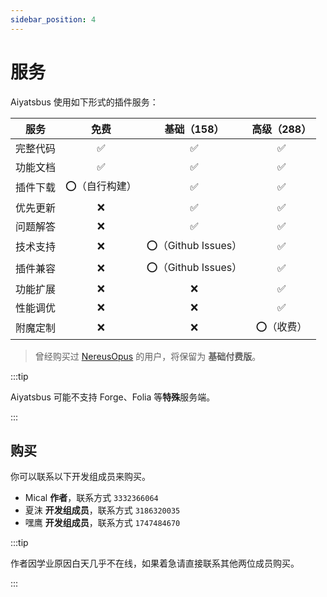 ```yaml
---
sidebar_position: 4
---
```


# 服务

Aiyatsbus 使用如下形式的插件服务：

|   服务   |     免费      |    基础（158）     | 高级（288） |
| :------: | :-----------: | :----------------: | :---------: |
| 完整代码 |       ✅       |         ✅          |      ✅      |
| 功能文档 |       ✅       |         ✅          |      ✅      |
| 插件下载 | ⭕️（自行构建） |         ✅          |      ✅      |
| 优先更新 |       ❌       |         ✅          |      ✅      |
| 问题解答 |       ❌       |         ✅          |      ✅      |
| 技术支持 |       ❌       | ⭕️（Github Issues） |      ✅      |
| 插件兼容 |       ❌       | ⭕️（Github Issues） |      ✅      |
| 功能扩展 |       ❌       |         ❌          |      ✅      |
| 性能调优 |       ❌       |         ❌          |      ✅      |
| 附魔定制 |       ❌       |         ❌          | ⭕️（收费）     |

> 曾经购买过 [NereusOpus](/summer/nereusopus) 的用户，将保留为 **基础付费版**。

:::tip

Aiyatsbus 可能不支持 Forge、Folia 等**特殊**服务端。

:::

## 购买

你可以联系以下开发组成员来购买。

- Mical **作者**，联系方式 `3332366064`
- 夏沫 **开发组成员**，联系方式 `3186320035`
- 嘿鹰 **开发组成员**，联系方式 `1747484670`

:::tip

作者因学业原因白天几乎不在线，如果着急请直接联系其他两位成员购买。

:::



